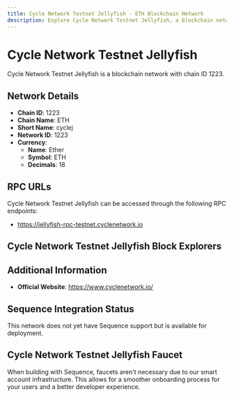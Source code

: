 ```yaml
--- 
title: Cycle Network Testnet Jellyfish - ETH Blockchain Network
description: Explore Cycle Network Testnet Jellyfish, a blockchain network with chain ID 1223. Learn about its native currency, Ether, and how to interact with the network.
---
```


# Cycle Network Testnet Jellyfish

Cycle Network Testnet Jellyfish is a blockchain network with chain ID 1223.

## Network Details

- **Chain ID**: 1223
- **Chain Name**: ETH
- **Short Name**: cyclej
- **Network ID**: 1223
- **Currency**: 
  - **Name**: Ether
  - **Symbol**: ETH
  - **Decimals**: 18

## RPC URLs

Cycle Network Testnet Jellyfish can be accessed through the following RPC endpoints:

- https://jellyfish-rpc-testnet.cyclenetwork.io

## Cycle Network Testnet Jellyfish Block Explorers



## Additional Information

- **Official Website**: https://www.cyclenetwork.io/

## Sequence Integration Status

This network does not yet have Sequence support but is available for deployment.

## Cycle Network Testnet Jellyfish Faucet

When building with Sequence, faucets aren't necessary due to our smart account infrastructure. This allows for a smoother onboarding process for your users and a better developer experience.
